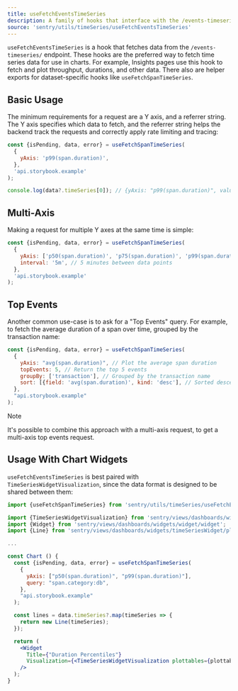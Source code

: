 ```yaml
---
title: useFetchEventsTimeSeries
description: A family of hooks that interface with the /events-timeseries/ endpoint.
source: 'sentry/utils/timeSeries/useFetchEventsTimeSeries'
---
```


`useFetchEventsTimeSeries` is a hook that fetches data from the `/events-timeseries/` endpoint. These hooks are the preferred way to fetch time series data for use in charts. For example, Insights pages use this hook to fetch and plot throughput, durations, and other data. There also are helper exports for dataset-specific hooks like `useFetchSpanTimeSeries`.

## Basic Usage

The minimum requirements for a request are a Y axis, and a referrer string. The Y axis specifies which data to fetch, and the referrer string helps the backend track the requests and correctly apply rate limiting and tracing:

```jsx
const {isPending, data, error} = useFetchSpanTimeSeries(
  {
    yAxis: 'p99(span.duration)',
  },
  'api.storybook.example'
);

console.log(data?.timeSeries[0]); // {yAxis: "p99(span.duration)", values: [{...
```

## Multi-Axis

Making a request for multiple Y axes at the same time is simple:

```jsx
const {isPending, data, error} = useFetchSpanTimeSeries(
  {
    yAxis: ['p50(span.duration)', 'p75(span.duration)', 'p99(span.duration)'],
    interval: '5m', // 5 minutes between data points
  },
  'api.storybook.example'
);
```

## Top Events

Another common use-case is to ask for a "Top Events" query. For example, to fetch the average duration of a span over time, grouped by the transaction name:

```jsx
const {isPending, data, error} = useFetchSpanTimeSeries(
  {
    yAxis: "avg(span.duration)", // Plot the average span duration
    topEvents: 5, // Return the top 5 events
    groupBy: ['transaction'], // Grouped by the transaction name
    sort: [{field: 'avg(span.duration)', kind: 'desc'], // Sorted descending
  },
  "api.storybook.example"
);
```

> [!NOTE]
> It's possible to combine this approach with a multi-axis request, to get a multi-axis top events request.

## Usage With Chart Widgets

`useFetchEventsTimeSeries` is best paired with `TimeSeriesWidgetVisualization`, since the data format is designed to be shared between them:

```jsx
import {useFetchSpanTimeSeries} from 'sentry/utils/timeSeries/useFetchEventsTimeSeries';

import {TimeSeriesWidgetVisualization} from 'sentry/views/dashboards/widgets/timeSeriesWidget/timeSeriesWidgetVisualization';
import {Widget} from 'sentry/views/dashboards/widgets/widget/widget';
import {Line} from 'sentry/views/dashboards/widgets/timeSeriesWidget/plottables/line';

...

const Chart () {
  const {isPending, data, error} = useFetchSpanTimeSeries(
    {
      yAxis: ["p50(span.duration)", "p99(span.duration)"],
      query: "span.category:db",
    },
    "api.storybook.example"
  );

  const lines = data.timeSeries?.map(timeSeries => {
    return new Line(timeSeries);
  });

  return (
    <Widget
      Title={"Duration Percentiles"}
      Visualization={<TimeSeriesWidgetVisualization plottables={plottables} />}
    />
  );
}
```
